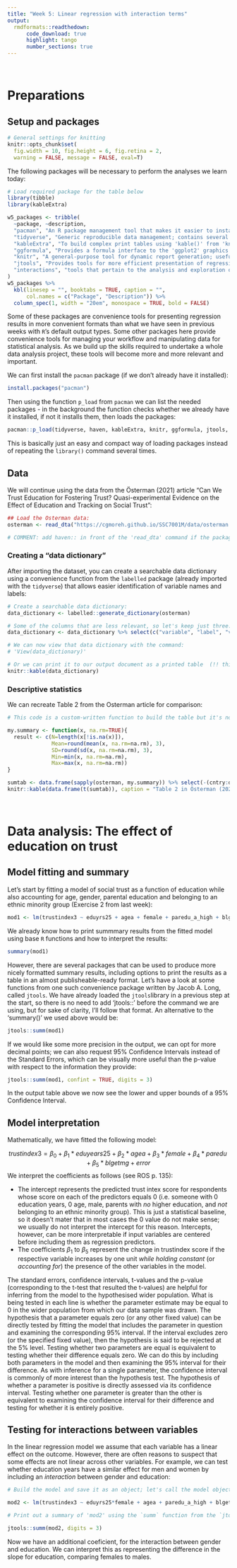 ```yaml
---
title: "Week 5: Linear regression with interaction terms"
output:
  rmdformats::readthedown:
      code_download: true
      highlight: tango
      number_sections: true
---
```

<br>

# Preparations

## Setup and packages

```r
# General settings for knitting
knitr::opts_chunk$set(
  fig.width = 10, fig.height = 6, fig.retina = 2,
  warning = FALSE, message = FALSE, eval=T)
```

The following packages will be necessary to perform the analyses we learn today:

```r
# Load required package for the table below
library(tibble)
library(kableExtra)
```

```r
w5_packages <- tribble(
  ~package, ~description,
  "pacman", "An R package management tool that makes it easier to install and load missing packages",
  "tidyverse", "Generic reproducible data management; contains several useful packages, such as haven, ggplot2, dplyr, tidyr, broom, forcats and a port to the %>% pipe operator", 
  "kableExtra", "To build complex print tables using 'kable()' from 'knitr' and the piping syntax from 'magrittr'",
  "ggformula", "Provides a formula interface to the 'ggplot2' graphics package, effectively making the production of graphs much easier",
  "knitr", "A general-purpose tool for dynamic report generation; useful for creating good-looking printed tables and for 'knitting' the print version of the Rmd document",
  "jtools", "Provides tools for more efficient presentation of regression analyses",
  "interactions", "tools that pertain to the analysis and exploration of statistical interactions in the context of regression"
)
w5_packages %>%
  kbl(linesep = "", booktabs = TRUE, caption = "",
      col.names = c("Package", "Description")) %>%
  column_spec(1, width = "20em", monospace = TRUE, bold = FALSE)
```

Some of these packages are convenience tools for presenting regression results in more convenient formats than what we have seen in previous weeks with `R`'s default output types. Some other packages here provide convenience tools for managing your workflow and manipulating data for statistical analysis. As we build up the skills required to undertake a whole data analysis project, these tools will become more and more relevant and important.

We can first install the `pacman` package (if we don't already have it installed):
```r
install.packages("pacman")
```
Then using the function `p_load` from `pacman` we can list the needed packages - in the background the function checks whether we already have it installed, if not it installs them, then loads the packages:

```r
pacman::p_load(tidyverse, haven, kableExtra, knitr, ggformula, jtools, interactions)
```

This is basically just an easy and compact way of loading packages instead of repeating the `library()` command several times.

## Data

We will continue using the data from the Österman (2021) article "Can We Trust Education for Fostering Trust? Quasi-experimental Evidence on the Effect of Education and Tracking on Social Trust":

```r
## Load the Osterman data:
osterman <- read_dta("https://cgmoreh.github.io/SSC7001M/data/osterman.dta")

# COMMENT: add haven:: in front of the 'read_dta' command if the package haven is not already loaded using library()
```

### Creating a "data dictionary"

After importing the dataset, you can create a searchable data dictionary using a convenience function from the `labelled` package (already imported with the `tidyverse`) that allows easier identification of variable names and labels:

```r
# Create a searchable data dictionary:
data_dictionary <- labelled::generate_dictionary(osterman) 

# Some of the columns that are less relevant, so let's keep just three:
data_dictionary <- data_dictionary %>% select(c("variable", "label", "value_labels"))

# We can now view that data dictionary with the command:
# 'View(data_dictionary)'

# Or we can print it to our output document as a printed table  (!! this is just as example - for datasets with many variables this is impractical, and anyway it is more convenient to also use the search functionality available if we open and View the data_dictionary object itself):
knitr::kable(data_dictionary)
```

### Descriptive statistics

We can recreate Table 2 from the Osterman article for comparison:

```r
# This code is a custom-written function to build the table but it's not the most user-friendly way of doing it; there are user-written packages that can be used, so there is no reason to dissect this code

my.summary <- function(x, na.rm=TRUE){
  result <- c(N=length(x[!is.na(x)]),
              Mean=round(mean(x, na.rm=na.rm), 3),
              SD=round(sd(x, na.rm=na.rm), 3),
              Min=min(x, na.rm=na.rm),
              Max=max(x, na.rm=na.rm))
}

sumtab <- data.frame(sapply(osterman, my.summary)) %>% select(-(cntry:dweight))
knitr::kable(data.frame(t(sumtab)), caption = "Table 2 in Österman (2021)")
```

<br>

# Data analysis: The effect of education on trust

## Model fitting and summary

Let's start by fitting a model of social trust as a function of education while also accounting for age, gender, parental education and belonging to an ethnic minority group (Exercise 2 from last week):

```r
mod1 <- lm(trustindex3 ~ eduyrs25 + agea + female + paredu_a_high + blgetmg_d, data = osterman)
```

We already know how to print summmary results from the fitted model using base `R` functions and how to interpret the results:

```r
summary(mod1)
```
However, there are several packages that can be used to produce more nicely formatted summary results, including options to print the results as a table in an almost publisheable-ready format. Let's have a look at some functions from one such convenience package written by Jacob A. Long, called `jtools`. We have already loaded the `jtools`library in a previous step at the start, so there is no need to add 'jtools::' before the command we are using, but for sake of clarity, I'll follow that format. An alternative to the 'summary()' we used above would be:

```r
jtools::summ(mod1)
```
If we would like some more precision in the output, we can opt for more decimal points; we can also request 95% Confidence Intervals instead of the Standard Errors, which can be visually more useful than the p-value with respect to the information they provide:
```r
jtools::summ(mod1, confint = TRUE, digits = 3)
```
In the output table above we now see the lower and upper bounds of a 95% Confidence Interval.

## Model interpretation

Mathematically, we have fitted the following model:

$$ trustindex3=\beta_0+\beta_1*eduyears25+\beta_2*agea+\beta_3*female+\beta_4*{paredu}+\beta_5*{blgetmg}+error $$
We interpret the coefficients as follows (see ROS p. 135):

- The intercept represents the predicted trust intex score for respondents whose score on each of the predictors equals 0 (i.e. someone with 0 education years, 0 age, male, parents with *no* higher education, and *not* belonging to an ethnic minority group). This is just a statistical baseline, so it doesn't mater that in most cases the 0 value do not make sense; we usually do not interpret the intercept for this reason. Intercepts, however, can be more interpretable if input variables are centered before including them as regression predictors.
- The coefficients $\beta_1$ to $\beta_5$ represent the change in trustindex score if the respective variable increases by one unit *while holding constant* (or *accounting for*) the presence of the other variables in the model.

The standard errors, confidence intervals, t-values and the p-value (corresponding to the t-test that resulted the t-values) are helpful for inferring from the model to the hypothesised wider population. What is being tested in each line is whether the parameter estimate may be equal to 0 in the wider population from which our data sample was drawn.
The hypothesis that a parameter equals zero (or any other fixed value) can be directly tested by fitting the model that includes the parameter in question and examining the corresponding 95% interval. If the interval excludes zero (or the specified fixed value), then the hypothesis is said to be rejected at the 5% level.
Testing whether two parameters are equal is equivalent to testing whether their difference equals
zero. We can do this by including both parameters in the model and then examining the 95% interval for their difference. As with inference for a single parameter, the confidence interval is commonly of more interest than the hypothesis test. 
The hypothesis of whether a parameter is positive is directly assessed via its confidence interval. Testing whether one parameter is greater than the other is equivalent to examining the confidence interval for their difference and testing for whether it is entirely positive.

## Testing for interactions between variables

In the linear regression model we assume that each variable has a linear effect on the outcome. However, there are often reasons to suspect that some effects are not linear across other variables. For example, we can test whether education years have a similar effect for men and women by including an *interaction* between gender and education:

```r
# Build the model and save it as an object; let's call the model object 'mod2':

mod2 <- lm(trustindex3 ~ eduyrs25*female + agea + paredu_a_high + blgetmg_d, data = osterman)
```
```r
# Print out a summary of 'mod2' using the `summ` function from the `jtools` package:

jtools::summ(mod2, digits = 3)
```
Now we have an additional coeficient, for the interaction between gender and education. We can interpret this as representing the difference in the slope for education, comparing females to males.

